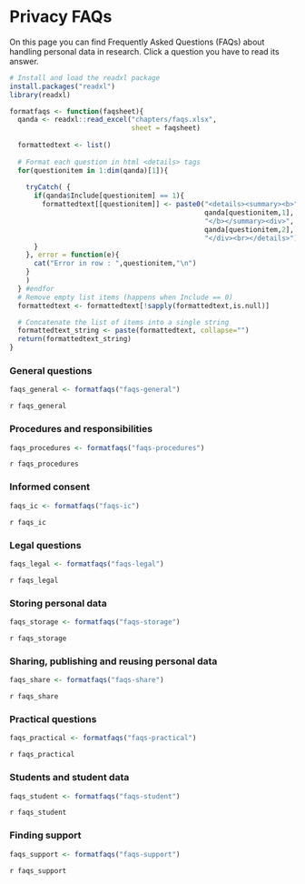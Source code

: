 # Privacy FAQs {#faq}

On this page you can find Frequently Asked Questions (FAQs) about handling 
personal data in research. Click a question you have to read its answer. 

```{r faqsformattingfunction, message=FALSE, warning=FALSE, echo=FALSE}
# Install and load the readxl package
install.packages("readxl")
library(readxl)

formatfaqs <- function(faqsheet){
  qanda <- readxl::read_excel("chapters/faqs.xlsx", 
                              sheet = faqsheet)
  
  formattedtext <- list()
  
  # Format each question in html <details> tags
  for(questionitem in 1:dim(qanda)[1]){
    
    tryCatch( { 
      if(qanda$Include[questionitem] == 1){
        formattedtext[[questionitem]] <- paste0("<details><summary><b>",
                                                qanda[questionitem,1],
                                                "</b></summary><div>",
                                                qanda[questionitem,2],
                                                "</div><br></details>")
      }
    }, error = function(e){
      cat("Error in row : ",questionitem,"\n")
    }
    )
  } #endfor
  # Remove empty list items (happens when Include == 0)
  formattedtext <- formattedtext[!sapply(formattedtext,is.null)]

  # Concatenate the list of items into a single string
  formattedtext_string <- paste(formattedtext, collapse="")
  return(formattedtext_string)
}
```

### General questions {#general}

```{r faqs-general, message=FALSE,warning=FALSE,echo=FALSE}
faqs_general <- formatfaqs("faqs-general")
```

`r faqs_general`

### Procedures and responsibilities {#procedures}

```{r faqs-procedures, message=FALSE,warning=FALSE,echo=FALSE}
faqs_procedures <- formatfaqs("faqs-procedures")
```

`r faqs_procedures`

### Informed consent {#consent}

```{r faqs-ic, message=FALSE,warning=FALSE,echo=FALSE}
faqs_ic <- formatfaqs("faqs-ic")
```

`r faqs_ic`

### Legal questions {#legal}

```{r faqs-legal, message=FALSE,warning=FALSE,echo=FALSE}
faqs_legal <- formatfaqs("faqs-legal")
```

`r faqs_legal`

### Storing personal data {#storage}

```{r faqs-storage, message=FALSE,warning=FALSE,echo=FALSE}
faqs_storage <- formatfaqs("faqs-storage")
```

`r faqs_storage`

### Sharing, publishing and reusing personal data {#sharing}

```{r faqs-share, message=FALSE,warning=FALSE,echo=FALSE}
faqs_share <- formatfaqs("faqs-share")
```

`r faqs_share`

### Practical questions {#practical-questions}

```{r faqs-practical, message=FALSE,warning=FALSE,echo=FALSE}
faqs_practical <- formatfaqs("faqs-practical")
```

`r faqs_practical`

### Students and student data {#students}

```{r faqs-student, message=FALSE,warning=FALSE,echo=FALSE}
faqs_student <- formatfaqs("faqs-student")
```

`r faqs_student`

### Finding support {#support}

```{r faqs-support, message=FALSE,warning=FALSE,echo=FALSE}
faqs_support <- formatfaqs("faqs-support")
```

`r faqs_support`